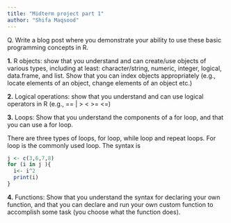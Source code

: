 ```yaml
---
title: "Midterm project part 1"
author: "Shifa Maqsood"
---
```


Q. Write a blog post where you demonstrate your ability to use these basic programming concepts in R.

**1.** R objects: show that you understand and can create/use objects of various types, including at least: character/string, numeric, integer, logical, data.frame, and list. Show that you can index objects appropriately (e.g., locate elements of an object, change elements of an object etc.)

**2.** Logical operations: show that you understand and can use logical operators in R (e.g., == \| \> \< \>= \<=)

**3.** Loops: Show that you understand the components of a for loop, and that you can use a for loop.

There are three types of loops, for loop, while loop and repeat loops. For loop is the commonly used loop. The syntax is

```r

j <- c(3,6,7,8)
for (i in j ){
  i<- i^2 
  print(i)
}


```

**4.** Functions: Show that you understand the syntax for declaring your own function, and that you can declare and run your own custom function to accomplish some task (you choose what the function does).
